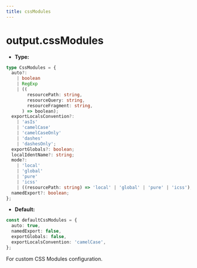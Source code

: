 ```yaml
---
title: cssModules
---
```


# output.cssModules

- **Type:**

```ts
type CssModules = {
  auto?:
    | boolean
    | RegExp
    | ((
        resourcePath: string,
        resourceQuery: string,
        resourceFragment: string,
      ) => boolean);
  exportLocalsConvention?:
    | 'asIs'
    | 'camelCase'
    | 'camelCaseOnly'
    | 'dashes'
    | 'dashesOnly';
  exportGlobals?: boolean;
  localIdentName?: string;
  mode?:
    | 'local'
    | 'global'
    | 'pure'
    | 'icss'
    | ((resourcePath: string) => 'local' | 'global' | 'pure' | 'icss');
  namedExport?: boolean;
};
```

- **Default:**

```ts
const defaultCssModules = {
  auto: true,
  namedExport: false,
  exportGlobals: false,
  exportLocalsConvention: 'camelCase',
};
```

For custom CSS Modules configuration.


<RsbuildConfig configName="output.cssModules" />
